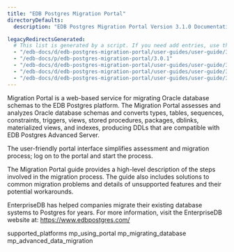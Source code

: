 ```yaml
---
title: "EDB Postgres Migration Portal"
directoryDefaults:
  description: "EDB Postgres Migration Portal Version 3.1.0 Documentation and release notes. EDB Postgre Migration Portal converts Oracle Schema to PostgreSQL online. "

legacyRedirectsGenerated:
  # This list is generated by a script. If you need add entries, use the `legacyRedirects` key.
  - "/edb-docs/d/edb-postgres-migration-portal/user-guides/user-guide/3.1.0/index.html"
  - "/edb-docs/p/edb-postgres-migration-portal/3.0.1"
  - "/edb-docs/d/edb-postgres-migration-portal/user-guides/user-guide/3.1.0/conclusion.html"
  - "/edb-docs/d/edb-postgres-migration-portal/user-guides/user-guide/3.1.0/whats_new.html"
  - "/edb-docs/d/edb-postgres-migration-portal/user-guides/user-guide/3.1.0/genindex.html"
---
```


<div id="index" class="registered_link"></div>

Migration Portal is a web-based service for migrating Oracle database schemas to the EDB Postgres platform. The Migration Portal assesses and analyzes Oracle database schemas and converts types, tables, sequences, constraints, triggers, views, stored procedures, packages, dblinks, materialized views, and indexes, producing DDLs that are compatible with EDB Postgres Advanced Server.

The user-friendly portal interface simplifies assessment and migration process; log on to the portal and start the process.

The Migration Portal guide provides a high-level description of the steps involved in the migration process. The guide also includes solutions to common migration problems and details of unsupported features and their potential workarounds.

EnterpriseDB has helped companies migrate their existing database systems to Postgres for years. For more information, visit the EnterpriseDB website at: <https://www.edbpostgres.com/>

<div class="toctree" maxdepth="3">

supported_platforms mp_using_portal mp_migrating_database mp_advanced_data_migration 

</div>
